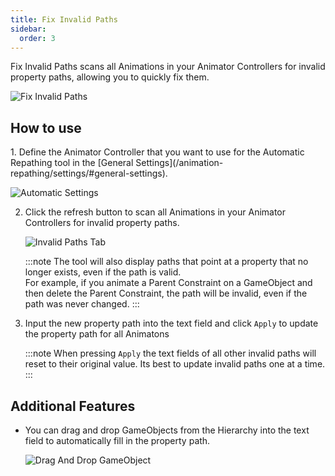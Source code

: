 ```yaml
---
title: Fix Invalid Paths
sidebar:
  order: 3
---
```


Fix Invalid Paths scans all Animations in your Animator Controllers for invalid property paths, allowing you to quickly fix them.

![Fix Invalid Paths](../../../assets/images/animation-repathing/invalid.gif)

## How to use

<Steps>
1. Define the Animator Controller that you want to use for the Automatic Repathing tool in the [General Settings](/animation-repathing/settings/#general-settings).

   ![Automatic Settings](../../../assets/images/animation-repathing/automatic-settings.png)
   
2. Click the refresh button to scan all Animations in your Animator Controllers for invalid property paths.

   ![Invalid Paths Tab](../../../assets/images/animation-repathing/invalid-refresh.gif)

   :::note
   The tool will also display paths that point at a property that no longer exists, even if the path is valid.  
   For example, if you animate a Parent Constraint on a GameObject and then delete the Parent Constraint, the path will be invalid, even if the path was never changed.
   :::

3. Input the new property path into the text field and click ``Apply`` to update the property path for all Animatons

   :::note
   When pressing ``Apply`` the text fields of all other invalid paths will reset to their original value. Its best to update invalid paths one at a time.
   :::


</Steps>

## Additional Features

- You can drag and drop GameObjects from the Hierarchy into the text field to automatically fill in the property path.

   ![Drag And Drop GameObject](../../../assets/images/animation-repathing/invalid-gameobject.gif)